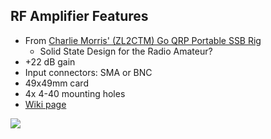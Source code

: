 == RF Amplifier Features ==

* From [https://zl2ctm.blogspot.com/2020/11/go-qrp-portable-ssb-rig.html Charlie Morris' (ZL2CTM) Go QRP Portable SSB Rig]
** Solid State Design for the Radio Amateur?
* +22 dB gain
* Input connectors: SMA or BNC
* 49x49mm card
* 4x 4-40 mounting holes
* [http://land-boards.com/blwiki/index.php?title=RF-Amp Wiki page]

<IMG SRC = "https://raw.githubusercontent.com/land-boards/lb-boards/master/HamRadio/RF-Amp/LTSpice/RF-AMP-LTSPICE_XFMRS.PNG"></IMG>
